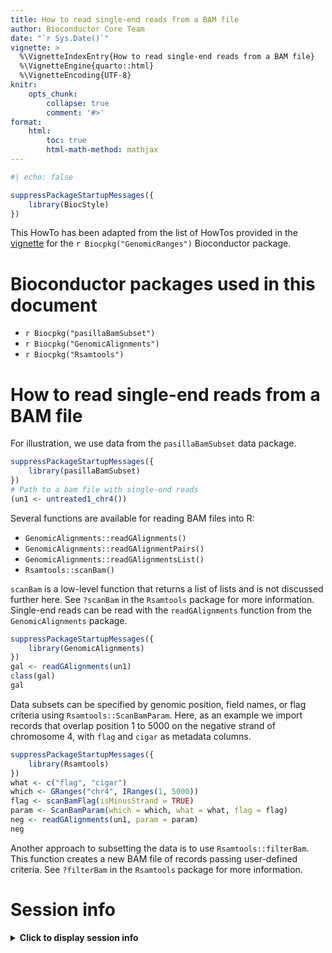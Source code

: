```yaml
---
title: How to read single-end reads from a BAM file
author: Bioconductor Core Team
date: "`r Sys.Date()`"
vignette: >
  %\VignetteIndexEntry{How to read single-end reads from a BAM file}
  %\VignetteEngine{quarto::html}
  %\VignetteEncoding{UTF-8}
knitr:
    opts_chunk: 
        collapse: true
        comment: '#>'
format:
    html:
        toc: true
        html-math-method: mathjax
---
```


```r
#| echo: false

suppressPackageStartupMessages({
    library(BiocStyle)
})
```

This HowTo has been adapted from the list of HowTos provided in the 
[vignette](https://bioconductor.org/packages/release/bioc/vignettes/GenomicRanges/inst/doc/GenomicRangesHOWTOs.pdf)
for the `r Biocpkg("GenomicRanges")` Bioconductor package. 

# Bioconductor packages used in this document

* `r Biocpkg("pasillaBamSubset")`
* `r Biocpkg("GenomicAlignments")`
* `r Biocpkg("Rsamtools")`

# How to read single-end reads from a BAM file

For illustration, we use data from the `pasillaBamSubset` data package.

```r
suppressPackageStartupMessages({
    library(pasillaBamSubset)
})
# Path to a bam file with single-end reads
(un1 <- untreated1_chr4())
```

Several functions are available for reading BAM files into R:

* `GenomicAlignments::readGAlignments()`
* `GenomicAlignments::readGAlignmentPairs()`
* `GenomicAlignments::readGAlignmentsList()`
* `Rsamtools::scanBam()`

`scanBam` is a low-level function that returns a list of lists and is not 
discussed further here. See `?scanBam` in the `Rsamtools` package for more 
information. Single-end reads can be read with the `readGAlignments` 
function from the `GenomicAlignments` package.

```r
suppressPackageStartupMessages({
    library(GenomicAlignments)
})
gal <- readGAlignments(un1)
class(gal)
gal
```

Data subsets can be specified by genomic position, field names, or flag 
criteria using `Rsamtools::ScanBamParam`. Here, as an example we import records 
that overlap position 1 to 5000 on the negative strand of chromosome 4, with 
`flag` and `cigar` as metadata columns.

```r
suppressPackageStartupMessages({
    library(Rsamtools)
})
what <- c("flag", "cigar")
which <- GRanges("chr4", IRanges(1, 5000))
flag <- scanBamFlag(isMinusStrand = TRUE)
param <- ScanBamParam(which = which, what = what, flag = flag)
neg <- readGAlignments(un1, param = param)
neg
```

Another approach to subsetting the data is to use `Rsamtools::filterBam`. 
This function creates a new BAM file of records passing user-defined criteria. 
See `?filterBam` in the `Rsamtools` package for more information.

# Session info

<details>
<summary><b>
Click to display session info
</b></summary>
```r
sessionInfo()
```
</details>

